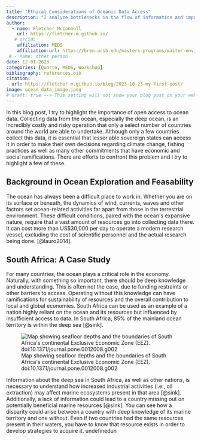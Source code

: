 ```yaml
---
title: "Ethical Considerations of Oceanic Data Access"
description: "I analyze bottlenecks in the flow of information and important ethical consideratons in regards to ocean data"
author:
  - name: Fletcher McConnell
    url: https://fletcher-m.github.io/
   # orcid:
    affiliation: MEDS
    affiliation-url: https://bren.ucsb.edu/masters-programs/master-environmental-data-science/academics-meds
 # - name: other person
date: 12-01-2023
categories: [Quarto, MEDS, Workshop]
bibliography: references.bib
citation:
  url: https://fletcher-m.github.io/blog/2023-10-23-my-first-post/
image: ocean_data_image.jpeg
# draft: true --> This setting will not show your blog post on your website but you can still see from url
---
```


In this blog post, I try to highlight the importance of open access to ocean data. Collecting data from the ocean, especially the deep ocean, is an incredibly costly and risky operation that only a select number of countries around the world are able to undertake. Although only a few countries collect this data, it is essential that lesser able sovereign states can access it in order to make their own decisions regarding climate change, fishing practices as well as many other commitments that have economic and social ramifications. There are efforts to confront this problem and I try to highlight a few of these.  

## Background in Ocean Exploration and Feasability

The ocean has always been a difficult place to work in. Whether you are on its surface or beneath, the dynamics of wind, currents, waves and other factors set ocean-related activities far apart from those in the terrestrial environment. These difficult conditions, paired with the ocean\'s expansive nature, require that a vast amount of resources go into collecting data there. It can cost more than US\$30,000 per day to operate a modern research vessel, excluding the cost of scientific personnel and the actual research being done. [@lauro2014].

## South Africa: A Case Study

For many countries, the ocean plays a critical role in the economy. Naturally, with something so important, there should be deep knowledge and understanding. This is often not the case, due to funding restraints or other barriers to access. Operating without this knowledge can have ramifications for sustainability of resources and the overall contribution to local and global economies. South Africa can be used as an example of a nation highly reliant on the ocean and its resources but influenced by insufficient access to data. In South Africa, 85% of the mainland ocean territory is within the deep sea [@sink].

![Map showing seafloor depths and the boundaries of South Africa\'s continental Exclusive Economic Zone (EEZ). doi:10.1371/journal.pone.0012008.g002](Map-showing-seafloor-depths-and-the-boundaries-of-South-Africas-continental-Exclusive.png)

Information about the deep sea in South Africa, as well as other nations, is necessary to understand how increased industrial activities (i.e., oil extraction) may affect marine ecosystems present in that area [@sink]. Additionally, a lack of information could lead to a country missing out on potentially beneficial marine resources [@sink]. You can see how a disparity could arise between a country with deep knowledge of its marine territory and one without. Even if two countries had the same resources present in their waters, you have to know that resource exists in order to develop strategies to acquire it. undefinedun

